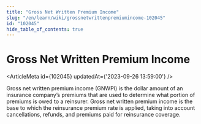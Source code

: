 ```yaml
---
title: "Gross Net Written Premium Income"
slug: "/en/learn/wiki/grossnetwrittenpremiumincome-102045"
id: "102045"
hide_table_of_contents: true
---
```



# Gross Net Written Premium Income

<ArticleMeta id={102045} updatedAt={'2023-09-26 13:59:00'} />
<div className='border-solid border-b border-t-0 my-4 border-[var(--ifm-color-gray-300)]' />

Gross net written premium income (GNWPI) is the dollar amount of an insurance company’s premiums that are used to determine what portion of premiums is owed to a reinsurer. Gross net written premium income is the base to which the reinsurance premium rate is applied, taking into account cancellations, refunds, and premiums paid for reinsurance coverage.
